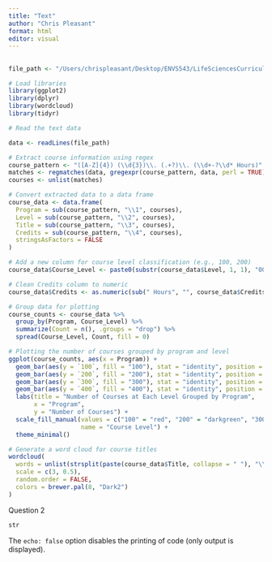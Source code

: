 ```yaml
---
title: "Text"
author: "Chris Pleasant"
format: html
editor: visual
---
```


## 

```r
file_path <- "/Users/chrispleasant/Desktop/ENVS543/LifeSciencesCurriculum.txt"

# Load libraries
library(ggplot2)
library(dplyr)
library(wordcloud)
library(tidyr)

# Read the text data

data <- readLines(file_path)

# Extract course information using regex
course_pattern <- "([A-Z]{4}) (\\d{3})\\. (.+?)\\. (\\d+-?\\d* Hours)"
matches <- regmatches(data, gregexpr(course_pattern, data, perl = TRUE))
courses <- unlist(matches)

# Convert extracted data to a data frame
course_data <- data.frame(
  Program = sub(course_pattern, "\\1", courses),
  Level = sub(course_pattern, "\\2", courses),
  Title = sub(course_pattern, "\\3", courses),
  Credits = sub(course_pattern, "\\4", courses),
  stringsAsFactors = FALSE
)

# Add a new column for course level classification (e.g., 100, 200)
course_data$Course_Level <- paste0(substr(course_data$Level, 1, 1), "00")

# Clean Credits column to numeric
course_data$Credits <- as.numeric(sub(" Hours", "", course_data$Credits))

# Group data for plotting
course_counts <- course_data %>%
  group_by(Program, Course_Level) %>%
  summarize(Count = n(), .groups = "drop") %>%
  spread(Course_Level, Count, fill = 0)

# Plotting the number of courses grouped by program and level
ggplot(course_counts, aes(x = Program)) +
  geom_bar(aes(y = `100`, fill = "100"), stat = "identity", position = "dodge") +
  geom_bar(aes(y = `200`, fill = "200"), stat = "identity", position = "dodge") +
  geom_bar(aes(y = `300`, fill = "300"), stat = "identity", position = "dodge") +
  geom_bar(aes(y = `400`, fill = "400"), stat = "identity", position = "dodge") +
  labs(title = "Number of Courses at Each Level Grouped by Program",
       x = "Program",
       y = "Number of Courses") +
  scale_fill_manual(values = c("100" = "red", "200" = "darkgreen", "300" = "black", "400" = "gray"),
                    name = "Course Level") +
  theme_minimal()

# Generate a word cloud for course titles
wordcloud(
  words = unlist(strsplit(paste(course_data$Title, collapse = " "), "\\s+")),
  scale = c(3, 0.5),
  random.order = FALSE,
  colors = brewer.pal(8, "Dark2")
)

```

Question 2 

```r

str
```

The `echo: false` option disables the printing of code (only output is displayed).
